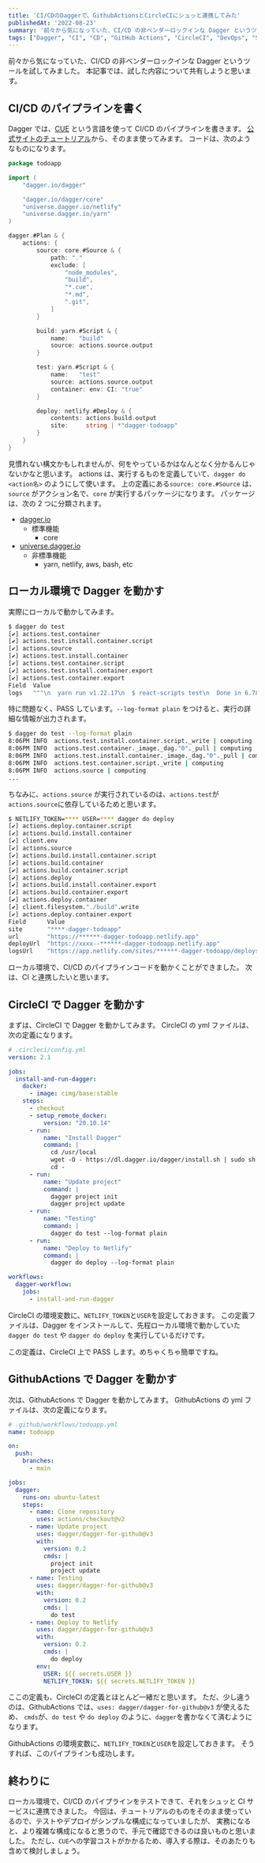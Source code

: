 ```yaml
---
title: 'CI/CDのDaggerで、GithubActionsとCircleCIにシュッと連携してみた'
publishedAt: '2022-08-23'
summary: '前々から気になっていた、CI/CD の非ベンダーロックインな Dagger というツールを試してみました。本記事では、試した内容について共有しようと思います。'
tags: ["Dagger", "CI", "CD", "GitHub Actions", "CircleCI", "DevOps", "Scrap"]
---
```


前々から気になっていた、CI/CD の非ベンダーロックインな Dagger というツールを試してみました。
本記事では、試した内容について共有しようと思います。

## CI/CD のパイプラインを書く

Dagger では、[CUE](https://cuelang.org/) という言語を使って CI/CD のパイプラインを書きます。
[公式サイトのチュートリアル](https://docs.dagger.io/1200/local-dev)から、そのまま使ってみます。
コードは、次のようなものになります。

```go
package todoapp

import (
	"dagger.io/dagger"

	"dagger.io/dagger/core"
	"universe.dagger.io/netlify"
	"universe.dagger.io/yarn"
)

dagger.#Plan & {
	actions: {
		source: core.#Source & {
			path: "."
			exclude: [
				"node_modules",
				"build",
				"*.cue",
				"*.md",
				".git",
			]
		}

		build: yarn.#Script & {
			name:   "build"
			source: actions.source.output
		}

		test: yarn.#Script & {
			name:   "test"
			source: actions.source.output
			container: env: CI: "true"
		}

		deploy: netlify.#Deploy & {
			contents: actions.build.output
			site:     string | *"dagger-todoapp"
		}
	}
}
```

見慣れない構文かもしれませんが、何をやっているかはなんとなく分かるんじゃないかなと思います。
actions は、実行するものを定義していて、`dagger do <action名>` のようにして使います。
上の定義にある`source: core.#Source` は、 `source` がアクション名で、`core` が実行するパッケージになります。
パッケージは、次の 2 つに分類されます。

- [dagger.io](https://github.com/dagger/dagger/tree/v0.2.0/pkg/dagger.io)
  - 標準機能
    - core
- [universe.dagger.io](https://github.com/dagger/dagger/tree/v0.2.0/pkg/universe.dagger.io)
  - 非標準機能
    - yarn, netlify, aws, bash, etc

## ローカル環境で Dagger を動かす

実際にローカルで動かしてみます。

```bash
$ dagger do test
[✔] actions.test.container                                                                                                                11.6s
[✔] actions.test.install.container.script                                                                                                  0.1s
[✔] actions.source                                                                                                                         0.5s
[✔] actions.test.install.container                                                                                                         2.3s
[✔] actions.test.container.script                                                                                                          0.1s
[✔] actions.test.install.container.export                                                                                                  0.0s
[✔] actions.test.container.export                                                                                                          0.2s
Field  Value
logs   """\n  yarn run v1.22.17\n  $ react-scripts test\n  Done in 6.78s.\n\n  """
```

特に問題なく、PASS しています。`--log-format plain` をつけると、実行の詳細な情報が出力されます。

```bash
$ dagger do test --log-format plain
8:06PM INFO  actions.test.install.container.script._write | computing
8:06PM INFO  actions.test.container._image._dag."0"._pull | computing
8:06PM INFO  actions.test.install.container._image._dag."0"._pull | computing
8:06PM INFO  actions.test.container.script._write | computing
8:06PM INFO  actions.source | computing
...
```

ちなみに、`actions.source` が実行されているのは、`actions.test`が`actions.source`に依存しているためと思います。

```bash
$ NETLIFY_TOKEN=**** USER=**** dagger do deploy
[✔] actions.deploy.container.script                                                                                                        0.2s
[✔] actions.build.install.container                                                                                                        3.8s
[✔] client.env                                                                                                                             0.0s
[✔] actions.source                                                                                                                         0.4s
[✔] actions.build.install.container.script                                                                                                 0.2s
[✔] actions.build.container                                                                                                               21.0s
[✔] actions.build.container.script                                                                                                         0.2s
[✔] actions.deploy                                                                                                                         4.8s
[✔] actions.build.install.container.export                                                                                                 0.1s
[✔] actions.build.container.export                                                                                                         0.1s
[✔] actions.deploy.container                                                                                                              91.0s
[✔] client.filesystem."./build".write                                                                                                      0.3s
[✔] actions.deploy.container.export                                                                                                        0.0s
Field      Value
site       "****-dagger-todoapp"
url        "https://******-dagger-todoapp.netlify.app"
deployUrl  "https://xxxx--******-dagger-todoapp.netlify.app"
logsUrl    "https://app.netlify.com/sites/******-dagger-todoapp/deploys/xxxx"
```

ローカル環境で、CI/CD のパイプラインコードを動かくことができました。
次は、CI と連携したいと思います。

## CircleCI で Dagger を動かす

まずは、CircleCI で Dagger を動かしてみます。
CircleCI の yml ファイルは、次の定義になります。

```yaml
# .circleci/config.yml
version: 2.1

jobs:
  install-and-run-dagger:
    docker:
      - image: cimg/base:stable
    steps:
      - checkout
      - setup_remote_docker:
          version: "20.10.14"
      - run:
          name: "Install Dagger"
          command: |
            cd /usr/local
            wget -O - https://dl.dagger.io/dagger/install.sh | sudo sh
            cd -
      - run:
          name: "Update project"
          command: |
            dagger project init
            dagger project update
      - run:
          name: "Testing"
          command: |
            dagger do test --log-format plain
      - run:
          name: "Deploy to Netlify"
          command: |
            dagger do deploy --log-format plain

workflows:
  dagger-workflow:
    jobs:
      - install-and-run-dagger
```

CircleCI の環境変数に、`NETLIFY_TOKEN`と`USER`を設定しておきます。
この定義ファイルは、Dagger をインストールして、先程ローカル環境で動かしていた `dagger do test` や `dagger do deploy` を実行しているだけです。

この定義は、CircleCI 上で PASS します。めちゃくちゃ簡単ですね。

## GithubActions で Dagger を動かす

次は、GithubActions で Dagger を動かしてみます。
GithubActions の yml ファイルは、次の定義になります。

```yaml
# .github/workflows/todoapp.yml
name: todoapp

on:
  push:
    branches:
      - main

jobs:
  dagger:
    runs-on: ubuntu-latest
    steps:
      - name: Clone repository
        uses: actions/checkout@v2
      - name: Update project
        uses: dagger/dagger-for-github@v3
        with:
          version: 0.2
          cmds: |
            project init
            project update
      - name: Testing
        uses: dagger/dagger-for-github@v3
        with:
          version: 0.2
          cmds: |
            do test
      - name: Deploy to Netlify
        uses: dagger/dagger-for-github@v3
        with:
          version: 0.2
          cmds: |
            do deploy
        env:
          USER: ${{ secrets.USER }}
          NETLIFY_TOKEN: ${{ secrets.NETLIFY_TOKEN }}
```

ここの定義も、CircleCI の定義とほとんど一緒だと思います。
ただ、少し違うのは、GithubActions では、`uses: dagger/dagger-for-github@v3` が使えるため、
`cmds`が、`do test` や `do deploy` のように、`dagger`を書かなくて済むようになります。

GithubActions の環境変数に、`NETLIFY_TOKEN`と`USER`を設定しておきます。
そうすれば、このパイプラインも成功します。

## 終わりに

ローカル環境で、CI/CD のパイプラインをテストできて、それをシュッと CI サービスに連携できました。
今回は、チュートリアルのものをそのまま使っているので、テストやデプロイがシンプルな構成になっていましたが、
実務になると、より複雑な構成になると思うので、手元で確認できるのは良いものと思いました。
ただし、`CUE`への学習コストがかかるため、導入する際は、そのあたりも含めて検討しましょう。
